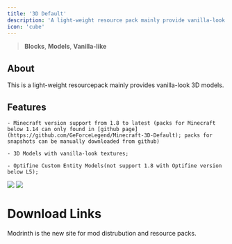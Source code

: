 ```yaml
---
title: '3D Default'
description: 'A light-weight resource pack mainly provide vanilla-look 3D models'
icon: 'cube'
---
```


> <Icon icon="cube" iconType="regular" /> **Blocks**, <Icon icon="layer-group" iconType="regular" /> **Models**, <Icon icon="ice-cream" iconType="regular" /> **Vanilla-like**

## About
This is a light-weight resourcepack mainly provides vanilla-look 3D models.

## Features
    - Minecraft version support from 1.8 to latest (packs for Minecraft below 1.14 can only found in [github page](https://github.com/GeForceLegend/Minecraft-3D-Default); packs for snapshots can be manually downloaded from github)

    - 3D Models with vanilla-look textures;

    - Optifine Custom Entity Models(not support 1.8 with Optifine version below L5);

<img NoZoom src="https://cdn.modrinth.com/data/5aPp18Lx/images/2306a8172f5af204fdead74b7966774cbe3c381a.png"/>

<img NoZoom src="https://cdn.modrinth.com/data/5aPp18Lx/images/439793c9584ebc24238d25b4fee9cc42904a3b00.png"/>

# Download Links

<CardGroup cols={2}>
  <Card 
    title="Modrinth Download Link"
    icon= "download"
    href= "https://modrinth.com/resourcepack/3d-default"
  >
    Modrinth is the new site for mod distrubution and resource packs.
  </Card>
</CardGroup>

